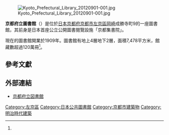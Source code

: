 [[File:Kyoto_Prefectural_Library_20120901-001.jpg|thumb]]

'''京都府立圖書館'''（{{lang-ja|京都府立図書館，きょうとふりつ としょかん}}）是位於[[日本|日本]][[京都府|京都府]][[京都市|京都市]][[左京區|左京區]][[岡崎公園|岡崎]]成勝寺町9的一座圖書館，其前身是日本首座公立公開圖書閱覽設施「京都集書院」。

現在的圖書館開業於1909年。圖書館有地上4層地下2層，面積7,478平方米，館藏數超過120萬冊<ref name="lib-gaiyou_H27" />。

== 參考文獻 ==
{{Reflist|refs=
<ref name="lib-gaiyou_H27">{{Cite web |url=https://www.library.pref.kyoto.jp/wp/wp-content/uploads/2016/08/2016gaiyou_H28.pdf |format=PDF |title=事業概要（平成28年度のまとめ） |accessdate=2018-04-12 |publisher=京都府立図書館 |archive-url=https://web.archive.org/web/20180413124639/https://www.library.pref.kyoto.jp/wp/wp-content/uploads/2016/08/2016gaiyou_H28.pdf |archive-date=2018-04-13 |dead-url=yes }}</ref>
}}

== 外部連結 ==
* [http://www.library.pref.kyoto.jp/ 京都府立図書館] {{Wayback|url=http://www.library.pref.kyoto.jp/ |date=20210126175318 }}

[[Category:左京區|Category:左京區]]
[[Category:日本公共圖書館|Category:日本公共圖書館]]
[[Category:京都市建築物|Category:京都市建築物]]
[[Category:明治時代建築|Category:明治時代建築]]